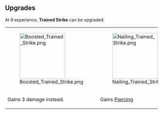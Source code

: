 {{Card
|rarity = Uncommon
|decktype = Battle
|cardtype = Attack
|character = Sal
|keywords = 
|upgradeable = Yes
|expreq = 9
|upgrade1 = Boosted Trained Strike
|upgrade2 = Nailing Trained Strike}}
{{Quote|One thousdan times a day, every day of the week.}}

==Upgrades==
At 9 experience, '''Trained Strike''' can be upgraded.
{| class="wikitable" style="text-align:center"
|-
|[[File:Boosted Trained Strike.png|150px]]
|[[File:Nailing Trained Strike.png|150px]]
|-
!Gains 3 damage instead.
!Gains [[Piercing]]
|}